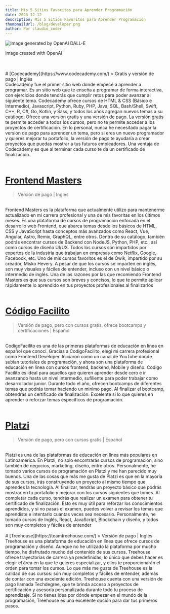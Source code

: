 ```yaml
---
title: Mis 5 Sitios Favoritos para Aprender Programación
date: 2023-12-12
description: Mis 5 Sitios Favoritos para Aprender Programación
thumbnailUrl: /blog/developer.png
author: Por claudio_coder
---
```

![](/blog/apps.png "Image generated by OpenAI DALL-E")
<p className="text-xs text-center mx-auto text-gray-600 italic">Image created with OpenAI</p>
<br/><br/>
# [Codecademy](https://www.codecademy.com/)
> Gratis y versión de pago | Inglés
<br/>
Codecademy fue el primer sitio web donde empecé a aprender a programar. Es un sitio web que te enseña a programar de forma interactiva, 
con ejercicios donde tendrás que cumplir retos para poder avanzar al siguiente tema. 
Codecademy ofrece cursos de HTML & CSS (Básico e Intermedio), Javascript, Python, Ruby, PHP, Java,
SQL, Bash/Shell, Swift, C++, R, C#, Go, Kotlin, y Sass, y todos los años agregan nuevos temas a su catálogo. Ofrece una versión gratis y una versión de pago. 
La versión gratis te permite acceder a todos los cursos, pero no te permite acceder a los proyectos de certificación. 
En lo personal, nunca he necesitado pagar la versión de pago para aprender un tema, pero si eres un nuevo programador y quieres mejorar tu portafolio, 
la versión de pago te ayudaría a crear proyectos que puedas mostrar a tus futuros empleadores. 
Una ventaja de Codecademy es que al terminar cada curso te da un certificado de finalización.
<br/><br/>

# [Frontend Masters](https://frontendmasters.com/)
> Versión de pago | Inglés
<br/>
Frontend Masters es la plataforma que actualmente utilizo para mantenerme actualizado en mi carrera profesional y una de mis favoritas en los últimos meses.
Es una plataforma de cursos de programación enfocada en el desarrollo web Frontend, que abarca temas desde los básicos de HTML, CSS y JavaScript hasta conceptos
más avanzados como React, Vue, Angular, Astro, Remix, GraphQL, entre otros.
Dentro de su catálogo, también podrás encontrar cursos de Backend con NodeJS, Python, PHP, etc., así como cursos de diseño UI/UX. Todos los cursos son 
impartidos por expertos de la industria que trabajan en empresas como Netflix, Google, Facebook, etc. Uno de mis cursos favoritos es el de Qwik, impartido
por su creador, Misko Hevery.
A pesar de que los cursos se imparten en inglés, son muy visuales y fáciles de entender, incluso con un nivel básico o intermedio de inglés. Una de las 
razones por las que recomiendo Frontend Masters es que sus cursos son breves y concisos, lo que te permite aplicar rápidamente lo aprendido en tus proyectos 
profesionales al finalizarlos
<br/><br/>

# [Código Facilito](https://codigofacilito.com/)
> Versión de pago, pero con cursos gratis, ofrece bootcamps y certificaciones | Español
<br/>
CodigoFacilito es una de las primeras plataformas de educación en línea en español que conocí. Gracias a CodigoFacilito, elegi mi carrera profesional como Frontend Developer.
Iniciaron como un canal de YouTube donde subían tutoriales de programación, y ahora son una plataforma de educación en línea con cursos frontend, backend, Mobile y diseño.
Codigo Facilito es ideal para aquellos que quieren aprender desde cero e ir avanzando hasta un nivel intermedio, sufiliente para poder trabajar como desarrollador junior.
Durante todo el año, ofrecen bootcamps de diferentes temas que podrás tomar haciendo un minimo pago. Al finalizar el bootcamp, obtendrás un certificado de finalización.
Excelente si lo que quieres en aprender o reforzar temas específicos de programación.
<br/> <br/>

# [Platzi](https://platzi.com/)
> Versión de pago, pero con cursos gratis | Español
<br/>
Platzi es una de las plataformas de educación en línea más populares en Latinoamérica. En Platzi, no solo encontrarás cursos de programación, 
sino también de negocios, marketing, diseño, entre otros. Personalmente, he tomado varios cursos de programación en Platzi y me han parecido muy buenos.
Una de las cosas que más me gusta de Platzi es que en la mayoría de sus cursos, irás construyendo un proyecto al mismo tiempo que aprendes la tecnología. 
Al finalizar, tendrás un proyecto básico que podrás mostrar en tu portafolio y mejorar con los cursos siguientes que tomes. Al completar cada curso, tendrás 
que realizar un examen para obtener tu certificado de finalización. Esto es muy útil para reforzar los conocimientos aprendidos, y si no pasas el examen, 
puedes volver a revisar los temas que aprendiste e intentarlo cuantas veces sea necesario.
Personalmente, he tomado cursos de Inglés, React, JavaScript, Blockchain y diseño, y todos son muy completos y fáciles de entender
<br/><br/>
# [Treehouse](https://teamtreehouse.com/)
> Versión de pago | Inglés
<br/>
Treehouse es una plataforma de educación en línea que ofrece cursos de programación y diseño. Aunque no he utilizado la plataforma por mucho tiempo,
 he disfrutado mucho del contenido de sus cursos. Treehouse ofrece trayectorias de carrera ya predefinidas; lo único que debes hacer es elegir el 
 área en la que te quieres especializar, y ellos te proporcionarán el orden para tomar los cursos.
Lo que más me gusta de Treehouse es la calidad de sus cursos: son muy completos y fáciles de entender, además de contar con una excelente edición.
Treehouse cuenta con una versión de pago llamada Techdegree, que te brinda acceso a proyectos de certificación y asesoría personalizada durante todo tu proceso de aprendizaje.
Si no tienes idea por dónde empezar en el mundo de la programación, Treehouse es una excelente opción para dar tus primeros pasos.